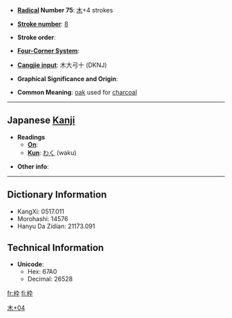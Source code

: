 * '''[[Wiktionary:Chinese radical index| Radical]] Number 75''': [[Wiktionary:Chinese radical index 木|木]]+4 strokes

* '''[[Wiktionary:Chinese total strokes index|Stroke number]]''': [[Wiktionary:Chinese total strokes index 8|8]]

* '''Stroke order''': 

* '''[[Wiktionary:Chinese four corner index|Four-Corner System]]''': 

* '''[[Wiktionary:Chinese Cangjie index|Cangjie input]]''': 木大弓十 (DKNJ)

* '''Graphical Significance and Origin''': 

* '''Common Meaning''': [[oak]] used for [[charcoal]]

----

== Japanese [[Kanji]] ==

* '''Readings'''
** '''[[On]]''': 
** '''[[Kun]]''': [[わく]] (waku)

* '''Other info''':

----

== Dictionary Information ==

* KangXi: 0517.011
* Morohashi: 14576
* Hanyu Da Zidian: 21173.091

== Technical Information ==

* '''Unicode''':
** Hex: 67A0
** Decimal: 26528

[[Category:Japanese-only CJKV Characters|木+04]]

[[fr:枠]]
[[fi:枠]]